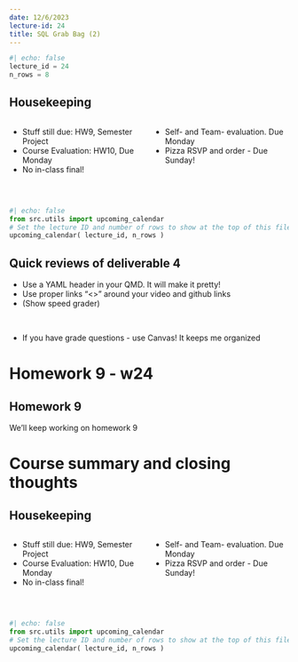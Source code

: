 ```yaml
---
date: 12/6/2023
lecture-id: 24
title: SQL Grab Bag (2)
---
```


```python
#| echo: false
lecture_id = 24
n_rows = 8
```

## Housekeeping

:::: {.columns}
::: {.column}
- Stuff still due:  HW9, Semester Project
- Course Evaluation: HW10, Due Monday
- No in-class final!
:::
::: {.column}
- Self- and Team- evaluation. Due Monday
- Pizza RSVP and order - Due Sunday!
:::
::::
<p>&nbsp;</p>

```python
#| echo: false
from src.utils import upcoming_calendar
# Set the lecture ID and number of rows to show at the top of this file!
upcoming_calendar( lecture_id, n_rows )
```

## Quick reviews of deliverable 4

* Use a YAML header in your QMD.  It will make it pretty!
* Use proper links "<>" around your video and github links
* (Show speed grader)
<p>&nbsp;</p>
* If you have grade questions - use Canvas!  It keeps me organized

# Homework 9 - w24

## Homework 9

We'll keep working on homework 9

# Course summary and closing thoughts

## Housekeeping

:::: {.columns}
::: {.column}
- Stuff still due:  HW9, Semester Project
- Course Evaluation: HW10, Due Monday
- No in-class final!
:::
::: {.column}
- Self- and Team- evaluation. Due Monday
- Pizza RSVP and order - Due Sunday!
:::
::::
<p>&nbsp;</p>
```python
#| echo: false
from src.utils import upcoming_calendar
# Set the lecture ID and number of rows to show at the top of this file!
upcoming_calendar( lecture_id, n_rows )
```
